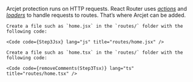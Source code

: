 
Arcjet protection runs on HTTP requests.
React Router uses _[actions][react-router-action]_ and
_[loaders][react-router-loader]_ to handle requests to routes.
That’s where Arcjet can be added.

<SelectableContent client:load frameworkSwitcher syncKey="language">
  <Fragment slotIdx="1" slot="JS">

    Create a file such as `home.jsx` in the `routes/` folder with the following code:

    <Code code={Step3Jsx} lang="js" title="routes/home.jsx" />

  </Fragment>
  <Fragment slotIdx="2" slot="TS">

    Create a file such as `home.tsx` in the `routes/` folder with the following code:

    <Code code={removeComments(Step3Tsx)} lang="ts" title="routes/home.tsx" />

  </Fragment>
</SelectableContent>

[react-router-action]: https://reactrouter.com/start/framework/actions
[react-router-loader]: https://reactrouter.com/start/framework/data-loading#server-data-loading

